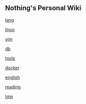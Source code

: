 == Nothing's Personal Wiki ==

[[lang]]

[[linux]]

[[vim]]

[[db]]

[[tools]]

[[docker]]

[[english]]

[[reading]]

[[tmp]]

